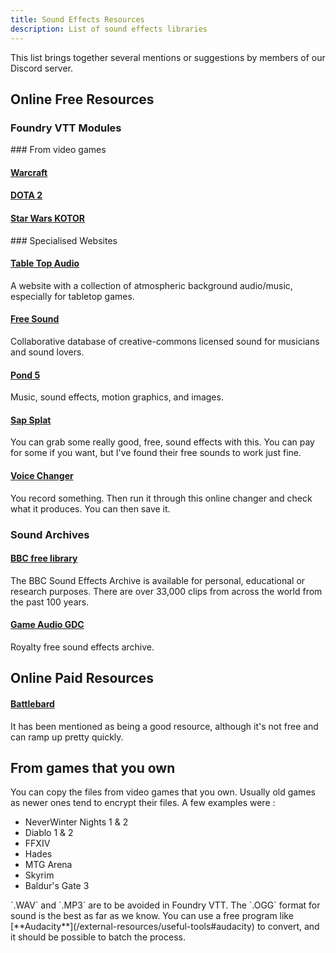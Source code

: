 ```yaml
---
title: Sound Effects Resources
description: List of sound effects libraries
---
```



This list brings together several mentions or suggestions by members of our Discord server. 

## Online Free Resources

### Foundry VTT Modules
<LinkCard title="PSFX" href="/jb2a-wiki/external-resources/community-links#psfx" />
<LinkCard title="SoundFX Library" href="/jb2a-wiki/external-resources/community-links#soundfx-library" />
### From video games

#### <a href="https://www.wowhead.com/sounds" >Warcraft</a>
#### <a href="https://dota2.fandom.com/wiki/Item_sounds" >DOTA 2</a>
#### <a href="https://www.sounds-resource.com/pc_computer/starwarsknightsoftheoldrepublic/sound/3217/" >Star Wars KOTOR</a>
<p></p>
### Specialised Websites

#### <a href="https://tabletopaudio.com/" >Table Top Audio</a>
A website with a collection of atmospheric background audio/music, especially for tabletop games.

#### <a href="http://www.freesound.org/" >Free Sound</a>
Collaborative database of creative-commons licensed sound for musicians and sound lovers.

#### <a href="https://www.pond5.com/" >Pond 5</a>
Music, sound effects, motion graphics, and images.

#### <a href="https://www.zapsplat.com/" >Sap Splat</a>
You can grab some really good, free, sound effects with this. You can pay for some if you want, but I've found their free sounds to work just fine.

#### <a href="https://voicechanger.io/" >Voice Changer</a>
You record something. Then run it through this online changer and check what it produces. You can then save it.

### Sound Archives

#### <a href="https://sound-effects.bbcrewind.co.uk/" >BBC free library</a>
The BBC Sound Effects Archive is available for personal, educational or research purposes. There are over 33,000 clips from across the world from the past 100 years.

#### <a href="https://sonniss.com/gameaudiogdc" >Game Audio GDC</a>
Royalty free sound effects archive.

## Online Paid Resources

#### <a href="https://battlebards.com/" >Battlebard</a>
It has been mentioned as being a good resource, although it's not free and can ramp up pretty quickly.

## From games that you own
You can copy the files from video games that you own. Usually old games as newer ones tend to encrypt their files. A few examples were : 

- NeverWinter Nights 1 & 2
- Diablo 1 & 2
- FFXIV
- Hades 
- MTG Arena 
- Skyrim
- Baldur's Gate 3

 <Aside type="danger" title="Important">
 `.WAV` and `.MP3` are to be avoided in Foundry VTT. The `.OGG` format for sound is the best as far as we know. You can use a free program like [**Audacity**](/external-resources/useful-tools#audacity) to convert, and it should be possible to batch the process.
 </Aside>



